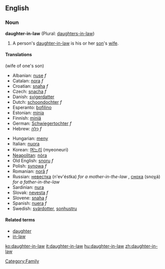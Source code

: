 ==English==
===Noun===
'''daughter-in-law''' (Plural: [[daughters-in-law]])

# A person's [[daughter-in-law]] is his or her [[son]]'s [[wife]].

====Translations====
(wife of one's son)
{{top}}
*Albanian: [[nuse]] ''f''
*Catalan: [[nora]] ''f''
*Croatian: [[snaha]] ''f''
*Czech: [[snacha]] ''f''
*Danish: [[svigerdatter]]
*Dutch: [[schoondochter]] ''f''
*Esperanto: [[bofilino]]
*Estonian: [[minia]]
*Finnish: [[miniä]]
*German: [[Schwiegertochter]] ''f''
*Hebrew: [[כַּלָּה]] ''f''
{{mid}}
*Hungarian: [[meny]]
*Italian: [[nuora]] {{f}}
*Korean: [[며느리]] (myeoneuri)
*[[Neapolitan]]: [[nòra]] {{f}}
*Old English: [[snoru]] ''f''
*Polish: [[synowa]] ''f''
*Romanian: [[noră]] ''f''
*Russian: [[невестка]] (n'ev'éstka) ''for a mother-in-the-law'' {{f}}, [[сноха]] (snoχá) ''for a father-in-the-law'' {{f}}
*Sardinian: [[nura]] {{f}}
*Slovak: [[nevesta]] ''f''
*Slovene: [[snaha]] ''f''
*Spanish: [[nuera]] ''f''
*Swedish: [[svärdotter]], [[sonhustru]]
{{bottom}}

====Related terms====
*[[daughter]]
*[[in-law]]

[[Category:Family]]

[[ko:daughter-in-law]]
[[it:daughter-in-law]]
[[hu:daughter-in-law]]
[[zh:daughter-in-law]]